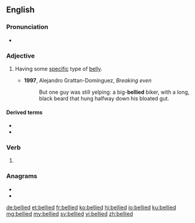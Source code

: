 ==English==

===Pronunciation===
* {{IPA|/ˈbɛlid/|lang=en}}

===Adjective===
{{en-adj|-}}

# {{label|en|in combination}} Having some [[specific]] type of [[belly]].
#* '''1997''', Alejandro Grattan-Domínguez, ''Breaking even‎''
#*: But one guy was still yelping: a big-'''bellied''' biker, with a long, black beard that hung halfway down his bloated gut.

====Derived terms====
* {{l|en|black-bellied sandgrouse}}
* {{l|en|yellow-bellied}}

===Verb===
{{head|en|verb form}}

# {{en-past of|belly}}

===Anagrams===
* {{l|en|delible}}
* {{l|en|libeled}}

[[de:bellied]]
[[et:bellied]]
[[fr:bellied]]
[[ko:bellied]]
[[hi:bellied]]
[[io:bellied]]
[[ku:bellied]]
[[mg:bellied]]
[[my:bellied]]
[[sv:bellied]]
[[vi:bellied]]
[[zh:bellied]]
